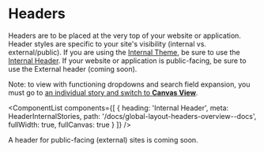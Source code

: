 
<Meta title="Global Layout/Headers/Overview" />

# Headers

Headers are to be placed at the very top of your website or application. Header styles are specific to your site's visibility (internal vs. external/public). If you are using the [Internal Theme](?path=/docs/foundation-themes--docs#internal-theme), be sure to use the [Internal Header](?path=/docs/global-layout-headers-for-internal-sites--docs). If your website or application is public-facing, be sure to use the External header (coming soon).

Note: to view with functioning dropdowns and search field expansion, you must go to [an individual story and switch to **Canvas View**](?path=/story/global-layout-headers-for-internal-sites--default).

<ComponentList
  components={[
    {
      heading: 'Internal Header',
      meta: HeaderInternalStories,
      path: '/docs/global-layout-headers-overview--docs',
      fullWidth: true,
      fullCanvas: true
    }
  ]}
/>

A header for public-facing (external) sites is coming soon.
